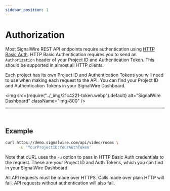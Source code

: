 ```yaml
---
sidebar_position: 1
---
```


# Authorization

Most SignalWire REST API endpoints require authentication using [HTTP Basic
Auth](http://en.wikipedia.org/wiki/Basic_access_authentication). HTTP Basic
Authentication requires you to send an `Authorization` header of your Project ID
and Authentication Token. This should be supported in almost all HTTP clients.

Each project has its own Project ID and Authentication Tokens you will need to
use when making each request to the API. You can find your Project ID and
Authentication Tokens in your SignalWire Dashboard.

<img
  src={require("../_img/21c4221-token.webp").default}
  alt="SignalWire Dashboard"
  className="img-800"
/>


---

<br />

## Example

```bash title="cURL"
curl https://demo.signalwire.com/api/video/rooms \
      -u 'YourProjectID:YourAuthToken'
```

Note that cURL uses the `-u` option to pass in HTTP Basic Auth credentials to
the request. These are your Project ID and Auth Tokens, which you can find in
your SignalWire Dashboard.

All API requests must be made over HTTPS. Calls made over plain HTTP will fail.
API requests without authentication will also fail.
